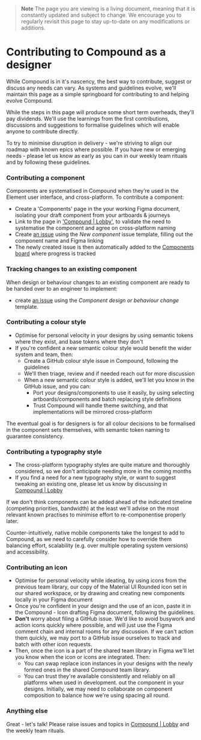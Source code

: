 
<Meta title="Design/Contributing" />

> **Note**
> The page you are viewing is a living document, meaning that it is constantly updated and subject to change. We encourage you to regularly revisit this page to stay up-to-date on any modifications or additions.

# Contributing to Compound as a designer

While Compound is in it's nascency, the best way to contribute, suggest or discuss any needs can vary. As systems and guidelines evolve, we'll maintain this page as a simple springboard for contributing to and helping evolve Compound.

While the steps in this page will produce some short term overheads, they'll pay dividends. We'll use the learnings from the first contributions, discussions and suggestions to formalise guidelines which will enable anyone to contribute directly.

To try to minimise disruption in delivery - we're striving to align our roadmap with known epics where possible. If you have new or emerging needs - please let us know as early as you can in our weekly team rituals and by following these guidelines.

### Contributing a component

Components are systematised in Compound when they’re used in the Element user interface, and cross-platform. To contribute a component:

- Create a 'Components' page in the your working Figma document, isolating your draft component from your artboards & journeys
- Link to the page in ['Compound | Lobby'](https://matrix.to/#/#compound:matrix.org), to validate the need to systematise the component and agree on cross-platform naming
- Create [an issue](https://github.com/vector-im/compound/issues/new/choose) using the _New component_ issue template, filling out the component name and Figma linking 
- The newly created issue is then automatically added to the [Components board](https://github.com/orgs/vector-im/projects/52/views/18) where progress is tracked

### Tracking changes to an existing component

When design or behaviour changes to an existing component are ready to be handed over to an engineer to implement:
- create [an issue](https://github.com/vector-im/compound/issues/new/choose) using the *Component design or behaviour change*
template.

### Contributing a colour style

- Optimise for personal velocity in your designs by using semantic tokens where they exist, and base tokens where they don't
- If you're confident a new semantic colour style would benefit the wider system and team, then:
  - Create a GitHub colour style issue in Compound, following the guidelines
  - We'll then triage, review and if needed reach out for more discussion
  - When a new semantic colour style is added, we'll let you know in the GitHub issue, and you can:
    - Port your designs/components to use it easily, by using selecting artboards/components and batch replacing style definitions
    - Trust Compound will handle theme switching, and that implementations will be mirrored cross-platform

The eventual goal is for designers is for all colour decisions to be formalised in the component sets themselves, with semantic token naming to guarantee consistency.

### Contributing a typography style

- The cross-platform typography styles are quite mature and thoroughly considered, so we don't anticipate needing more in the coming months
- If you find a need for a new typography style, or want to suggest tweaking an existing one, please let us know by discussing in [Compound | Lobby](https://matrix.to/#/#compound:matrix.org)

If we don't think components can be added ahead of the indicated timeline (competing priorities, bandwidth) at the least we'll advise on the most relevant known practises to minimise effort to re-componentise properly later.

Counter-intuitively, native mobile components take the longest to add to Compound, as we need to carefully consider how to override them balancing effort, scalability (e.g. over multiple operating system versions) and accessibility.

### Contributing an icon

- Optimise for personal velocity while ideating, by using icons from the previous team library, our copy of the Material UI Rounded icon set in our shared workspace, or by drawing and creating new components locally in your Figma document
- Once you're confident in your design and the use of an icon, paste it in the Compound - Icon drafting Figma document, following the guidelines.
- **Don't** worry about filing a GitHub issue. We'd like to avoid busywork and action icons quickly where possible, and will just use the Figma comment chain and internal rooms for any discussion. If we can't action them quickly, we may port to a GitHub issue ourselves to track and batch with other icon requests.
- Then, once the icon is a part of the shared team library in Figma we'll let you know when the icon or icons are integrated. Then:
  - You can swap replace icon instances in your designs with the newly formed ones in the shared Compound team library.
  - You can trust they're available consistently and reliably on all platforms when used in development.
    out the component in your designs. Initially, we may need to collaborate on component composition to balance how we're using spacing all round.

### Anything else

Great - let's talk! Please raise issues and topics in [Compound | Lobby](https://matrix.to/#/#compound:matrix.org) and the weekly team rituals.
